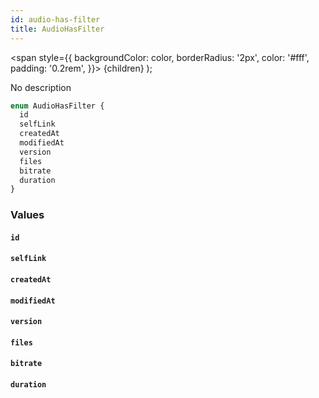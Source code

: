 ```yaml
---
id: audio-has-filter
title: AudioHasFilter
---
```


<span
style={{
      backgroundColor: color,
      borderRadius: '2px',
      color: '#fff',
      padding: '0.2rem',
    }}>
{children}
</span>
);

No description

```graphql
enum AudioHasFilter {
  id
  selfLink
  createdAt
  modifiedAt
  version
  files
  bitrate
  duration
}
```

### Values

#### `id`

#### `selfLink`

#### `createdAt`

#### `modifiedAt`

#### `version`

#### `files`

#### `bitrate`

#### `duration`
